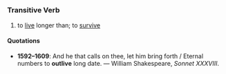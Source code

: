 =={{en}}==
===Transitive Verb===
# to [[live]] longer than; to [[survive]]


====Quotations====
*'''1592&ndash;1609''': And he that calls on thee, let him bring forth / Eternal numbers to '''outlive''' long date. &mdash; William Shakespeare, ''Sonnet XXXVIII''.